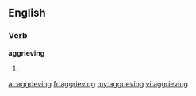 ==English==

===Verb===
'''aggrieving'''

# {{present participle of|[[aggrieve]]}}

[[ar:aggrieving]]
[[fr:aggrieving]]
[[my:aggrieving]]
[[vi:aggrieving]]